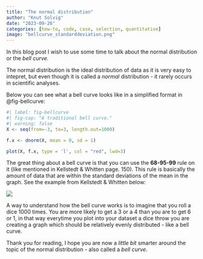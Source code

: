 ```yaml
---
title: "The normal distribution"
author: "Knut Solvig"
date: "2023-09-26"
categories: [how-to, code, case, selection, quantitative]
image: "bellcurve_standarddeviation.png"
---
```


In this blog post I wish to use some time to talk about the normal distribution or the *bell curve.*

The normal distribution is the ideal distribution of data as it is very easy to intepret, but even though it is called a *normal* distribution - it rarely occurs in scientific analyses.

Below you can see what a bell curve looks like in a simplified format in @fig-bellcurve:

```r
#| label: fig-bellcurve
#| fig-cap: "A traditional bell curve."
#| warning: false
X <- seq(from=-3, to=3, length.out=1000)

f.x <- dnorm(X, mean = 0, sd = 1)

plot(X, f.x, type = 'l', col = "red", lwd=3)
```

The great thing about a bell curve is that you can use the **68-95-99** rule on it (like mentioned in Kellstedt & Whitten page. 150). This rule is basically the amount of data that are within the standard deviations of the mean in the graph. See the example from Kellstedt & Whitten below:

![](images/bellcurve_standarddeviation.png)

A way to understand how the bell curve works is to imagine that you roll a dice 1000 times. You are more likely to get a 3 or a 4 than you are to get 6 or 1, in that way everytime you plot into your dataset a dice throw you are creating a graph which should be relatively evenly distributed - like a bell curve.

Thank you for reading, I hope you are now a *little bit* smarter around the topic of the normal distribution - also called a *bell curve*.
